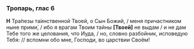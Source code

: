 ### Тропарь, глас 6

**Н** Тра́пезы та́инственной Твоей, о Сын Божий, / меня причастником ныне прими́, / ибо я врагам Твоим тайны **[**Твоей**]** не выдам / и не дам Тебе того же целования, что Иуда, / но, словно разбойник, исповедую Тебя: // вспомни обо мне, Господи, во царствии Своём!
